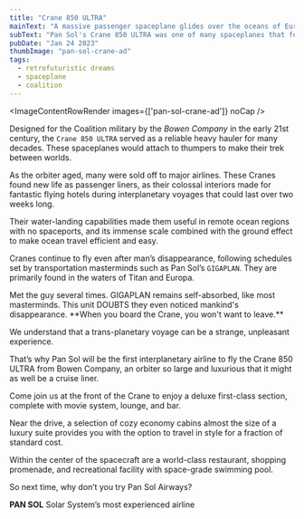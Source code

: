```yaml
---
title: "Crane 850 ULTRA"
mainText: "A massive passenger spaceplane glides over the oceans of Europa in a vintage magazine ad."
subText: "Pan Sol's Crane 850 ULTRA was one of many spaceplanes that ferried people and cargo among the living worlds."
pubDate: "Jan 24 2023"
thumbImage: "pan-sol-crane-ad"
tags:
  - retrofuturistic dreams
  - spaceplane
  - coalition
---
```



<ImageContentRowRender 
  images={['pan-sol-crane-ad']}
  noCap
/>

Designed for the Coalition military by the *Bowen Company* in the early 21st century, the `Crane 850 ULTRA` served as a reliable heavy hauler for many decades. These spaceplanes would attach to thumpers to make their trek between worlds.

As the orbiter aged, many were sold off to major airlines. These Cranes found new life as passenger liners, as their colossal interiors made for fantastic flying hotels during interplanetary voyages that could last over two weeks long.

Their water-landing capabilities made them useful in remote ocean regions with no spaceports, and its immense scale combined with the ground effect to make ocean travel efficient and easy.

Cranes continue to fly even after man’s disappearance, following schedules set by transportation masterminds such as Pan Sol’s `GIGAPLAN`. They are primarily found in the waters of Titan and Europa.

<QuoteContentRowRender author={AuthorUniserve} left >
Met the guy several times. GIGAPLAN remains self-absorbed, like most masterminds. This unit DOUBTS they even noticed mankind's disappearance.
</QuoteContentRowRender>

<QuoteContentRowRender author={AuthorCAN} transcription>
**When you board the Crane, you won't want to leave.**

We understand that a trans-planetary voyage can be a strange, unpleasant experience.

That’s why Pan Sol will be the first interplanetary airline to fly the Crane 850 ULTRA from Bowen Company, an orbiter so large and luxurious that it might as well be a cruise liner.

Come join us at the front of the Crane to enjoy a deluxe first-class section, complete with movie system, lounge, and bar.

Near the drive, a selection of cozy economy cabins almost the size of a luxury suite provides you with the option to travel in style for a fraction of standard cost.

Within the center of the spacecraft are a world-class restaurant, shopping promenade, and recreational facility with space-grade swimming pool.

So next time, why don’t you try Pan Sol Airways?

**PAN SOL**
Solar System’s most experienced airline
</QuoteContentRowRender>